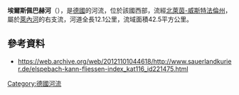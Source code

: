 {{Coord|51|8|39.69|N|8|1|16.74|E|display=title}}

'''埃爾斯佩巴赫河'''（{{lang-de|Elspebach}}），是[[德國|德國]]的河流，位於該國西部，流經[[北萊茵-威斯特法倫州|北萊茵-威斯特法倫州]]，屬於[[萊內河|萊內河]]的右支流，河道全長12.1公里，流域面積42.5平方公里。

==參考資料==
* https://web.archive.org/web/20121101044618/http://www.sauerlandkurier.de/elspebach-kann-fliessen-index_kat116_id221475.html

{{Germany-geo-stub}}
[[Category:德國河流|Category:德國河流]]
